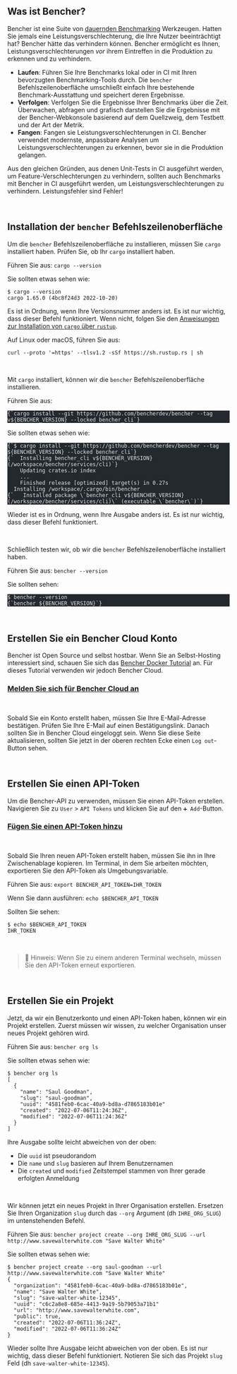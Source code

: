
## Was ist Bencher?

Bencher ist eine Suite von [dauernden Benchmarking](/docs/de/explanation/continuous-benchmarking) Werkzeugen.
Hatten Sie jemals eine Leistungsverschlechterung, die Ihre Nutzer beeinträchtigt hat?
Bencher hätte das verhindern können.
Bencher ermöglicht es Ihnen, Leistungsverschlechterungen _vor_ ihrem Eintreffen in die Produktion zu erkennen und zu verhindern.

- **Laufen**: Führen Sie Ihre Benchmarks lokal oder in CI mit Ihren bevorzugten Benchmarking-Tools durch. Die `bencher` Befehlszeilenoberfläche umschließt einfach Ihre bestehende Benchmark-Ausstattung und speichert deren Ergebnisse.
- **Verfolgen**: Verfolgen Sie die Ergebnisse Ihrer Benchmarks über die Zeit. Überwachen, abfragen und grafisch darstellen Sie die Ergebnisse mit der Bencher-Webkonsole basierend auf dem Quellzweig, dem Testbett und der Art der Metrik.
- **Fangen**: Fangen sie Leistungsverschlechterungen in CI. Bencher verwendet modernste, anpassbare Analysen um Leistungsverschlechterungen zu erkennen, bevor sie in die Produktion gelangen.

Aus den gleichen Gründen, aus denen Unit-Tests in CI ausgeführt werden, um Feature-Verschlechterungen zu verhindern, sollten auch Benchmarks mit Bencher in CI ausgeführt werden, um Leistungsverschlechterungen zu verhindern. Leistungsfehler sind Fehler!

<br />

## Installation der `bencher` Befehlszeilenoberfläche

Um die `bencher` Befehlszeilenoberfläche zu installieren, müssen Sie `cargo` installiert haben. Prüfen Sie, ob Ihr `cargo` installiert haben.

Führen Sie aus: `cargo --version`

Sie sollten etwas sehen wie:

```
$ cargo --version
cargo 1.65.0 (4bc8f24d3 2022-10-20)
```

Es ist in Ordnung, wenn Ihre Versionsnummer anders ist. Es ist nur wichtig, dass dieser Befehl funktioniert.
Wenn nicht, folgen Sie den [Anweisungen zur Installation von `cargo` über `rustup`](https://rustup.rs/).

Auf Linux oder macOS, führen Sie aus:

```
curl --proto '=https' --tlsv1.2 -sSf https://sh.rustup.rs | sh
```

<br />

Mit `cargo` installiert, können wir die `bencher` Befehlszeilenoberfläche installieren.

Führen Sie aus:
<pre class="astro-code github-dark" style="background-color: rgb(36, 41, 46); overflow-x: auto;" tabindex="0" data-darkreader-inline-bgcolor=""><code><span class="line"><span style="color: rgb(225, 228, 232);" data-darkreader-inline-color="">{`cargo install --git https://github.com/bencherdev/bencher --tag v${BENCHER_VERSION} --locked bencher_cli`}</span></span></code></pre>

Sie sollten etwas sehen wie:

<pre class="astro-code github-dark" style="background-color: rgb(36, 41, 46); overflow-x: auto;" tabindex="0" data-darkreader-inline-bgcolor=""><code><span class="line"><span style="color: rgb(225, 228, 232);" data-darkreader-inline-color="">{`$ cargo install --git https://github.com/bencherdev/bencher --tag ${BENCHER_VERSION} --locked bencher_cli`}</span></span>
<span class="line"><span style="color: rgb(225, 228, 232);" data-darkreader-inline-color="">{`  Installing bencher_cli v${BENCHER_VERSION} (/workspace/bencher/services/cli)`}</span></span>
<span class="line"><span style="color: rgb(225, 228, 232);" data-darkreader-inline-color="">    Updating crates.io index</span></span>
<span class="line"><span style="color: rgb(225, 228, 232);" data-darkreader-inline-color="">    ...</span></span>
<span class="line"><span style="color: rgb(225, 228, 232);" data-darkreader-inline-color="">    Finished release [optimized] target(s) in 0.27s</span></span>
<span class="line"><span style="color: rgb(225, 228, 232);" data-darkreader-inline-color="">  Installing /workspace/.cargo/bin/bencher</span></span>
<span class="line"><span style="color: rgb(225, 228, 232);" data-darkreader-inline-color="">{`   Installed package \`bencher_cli v${BENCHER_VERSION} (/workspace/bencher/services/cli)\` (executable \`bencher\`)`}</span></span></code></pre>

Wieder ist es in Ordnung, wenn Ihre Ausgabe anders ist. Es ist nur wichtig, dass dieser Befehl funktioniert.

<br />

Schließlich testen wir, ob wir die `bencher` Befehlszeilenoberfläche installiert haben.

Führen Sie aus: `bencher --version`

Sie sollten sehen:

<pre class="astro-code github-dark" style="background-color: rgb(36, 41, 46); overflow-x: auto;" tabindex="0" data-darkreader-inline-bgcolor=""><code><span class="line"><span style="color: rgb(225, 228, 232);" data-darkreader-inline-color="">$ bencher --version</span></span>
<span class="line"><span style="color: rgb(225, 228, 232);" data-darkreader-inline-color="">{`bencher ${BENCHER_VERSION}`}</span></span></code></pre>

<br />

## Erstellen Sie ein Bencher Cloud Konto

Bencher ist Open Source und selbst hostbar.
Wenn Sie an Selbst-Hosting interessiert sind, schauen Sie sich das [Bencher Docker Tutorial](/docs/de/tutorial/docker) an.
Für dieses Tutorial verwenden wir jedoch Bencher Cloud.


### <a href="/auth/signup" target="_blank">Melden Sie sich für Bencher Cloud an</a>
<br />

Sobald Sie ein Konto erstellt haben, müssen Sie Ihre E-Mail-Adresse bestätigen.
Prüfen Sie Ihre E-Mail auf einen Bestätigungslink.
Danach sollten Sie in Bencher Cloud eingeloggt sein.
Wenn Sie diese Seite aktualisieren, sollten Sie jetzt in der oberen rechten Ecke einen `Log out`-Button sehen.

<br />

## Erstellen Sie einen API-Token

Um die Bencher-API zu verwenden, müssen Sie einen API-Token erstellen.
Navigieren Sie zu `User` > `API Tokens` und klicken Sie auf den `➕ Add`-Button.

### <a href="/auth/signup" target="_blank">Fügen Sie einen API-Token hinzu</a>
<br />

Sobald Sie Ihren neuen API-Token erstellt haben, müssen Sie ihn in Ihre Zwischenablage kopieren.
Im Terminal, in dem Sie arbeiten möchten, exportieren Sie den API-Token als Umgebungsvariable.

Führen Sie aus: `export BENCHER_API_TOKEN=IHR_TOKEN`

Wenn Sie dann ausführen: `echo $BENCHER_API_TOKEN`

Sollten Sie sehen:

```
$ echo $BENCHER_API_TOKEN
IHR_TOKEN
```

<br />

> 🐰 Hinweis: Wenn Sie zu einem anderen Terminal wechseln, müssen Sie den API-Token erneut exportieren.

<br />

## Erstellen Sie ein Projekt

Jetzt, da wir ein Benutzerkonto und einen API-Token haben, können wir ein Projekt erstellen.
Zuerst müssen wir wissen, zu welcher Organisation unser neues Projekt gehören wird.

Führen Sie aus: `bencher org ls`

Sie sollten etwas sehen wie:

```
$ bencher org ls
[
  {
    "name": "Saul Goodman",
    "slug": "saul-goodman",
    "uuid": "4581feb0-6cac-40a9-bd8a-d7865183b01e"
    "created": "2022-07-06T11:24:36Z",
    "modified": "2022-07-06T11:24:36Z"
  }
]
```

Ihre Ausgabe sollte leicht abweichen von der oben:
- Die `uuid` ist pseudorandom
- Die `name` und `slug` basieren auf Ihrem Benutzernamen
- Die `created` und `modified` Zeitstempel stammen von Ihrer gerade erfolgten Anmeldung

<br />

Wir können jetzt ein neues Projekt in Ihrer Organisation erstellen.
Ersetzen Sie Ihren Organization `slug` durch das `--org` Argument (dh `IHRE_ORG_SLUG`) im untenstehenden Befehl.

Führen Sie aus: `bencher project create --org IHRE_ORG_SLUG --url http://www.savewalterwhite.com "Save Walter White"`

Sie sollten etwas sehen wie:

```
$ bencher project create --org saul-goodman --url http://www.savewalterwhite.com "Save Walter White"
{
  "organization": "4581feb0-6cac-40a9-bd8a-d7865183b01e",
  "name": "Save Walter White",
  "slug": "save-walter-white-12345",
  "uuid": "c6c2a8e8-685e-4413-9a19-5b79053a71b1"
  "url": "http://www.savewalterwhite.com",
  "public": true,
  "created": "2022-07-06T11:36:24Z",
  "modified": "2022-07-06T11:36:24Z"
}
```

Wieder sollte Ihre Ausgabe leicht abweichen von der oben.
Es ist nur wichtig, dass dieser Befehl funktioniert.
Notieren Sie sich das Projekt `slug` Feld (dh `save-walter-white-12345`).

<br />
